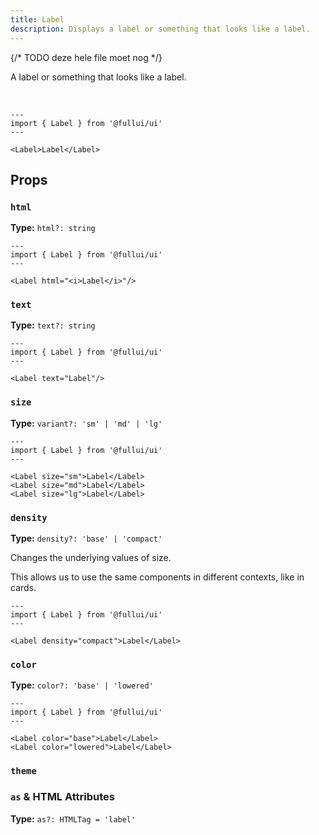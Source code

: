 ```yaml
---
title: Label
description: Displays a label or something that looks like a label.
---
```

{/* TODO deze hele file moet nog */}

A label or something that looks like a label.

<br/>

```astro live
---
import { Label } from '@fullui/ui'
---

<Label>Label</Label>
```

## Props
### `html`
**Type:** `html?: string`
```astro live
---
import { Label } from '@fullui/ui'
---

<Label html="<i>Label</i>"/>
```

### `text`
**Type:** `text?: string`
```astro live
---
import { Label } from '@fullui/ui'
---

<Label text="Label"/>
```

### `size`
**Type:** `variant?: 'sm' | 'md' | 'lg'`
```astro live
---
import { Label } from '@fullui/ui'
---

<Label size="sm">Label</Label>
<Label size="md">Label</Label>
<Label size="lg">Label</Label>
```

### `density`
**Type:** `density?: 'base' | 'compact'`

Changes the underlying values of size.

This allows us to use the same components in different contexts, like in cards.

```astro live
---
import { Label } from '@fullui/ui'
---

<Label density="compact">Label</Label>
```

### `color`
**Type:** `color?: 'base' | 'lowered'`
```astro live
---
import { Label } from '@fullui/ui'
---

<Label color="base">Label</Label>
<Label color="lowered">Label</Label>
```

### `theme`
<Theming/>

### `as` & HTML Attributes
**Type:** `as?: HTMLTag = 'label'`
<AsProp/>